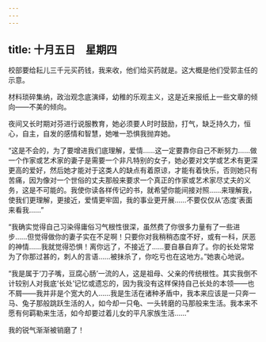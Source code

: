 ```yaml
---
---
---
```

title: 十月五日　星期四
---




校部要给耘儿三千元买药钱，我来收，他们给买药就是。这大概是他们受郭主任的示意。

材料琐碎集纳，政治观念底演绎，幼稚的乐观主义，这是近来报纸上一些文章的倾向——不美的倾向。

夜间又长时期对芬进行说服教育，她必须要人时时鼓励，打气，缺乏持久力，恒心，自主，自发的感情和智慧，她唯一恐惧我抛弃她。

“这是不会的，为了要增进我们底理解，爱情……这一定要靠你自己不断努力……做一个作家或艺术家的妻子是需要一个非凡特别的女子，她必要对文学或艺术有更深更高的爱好，然后她才能对于这类人的缺点有着原谅，才能有着快乐，否则她只有苦痛，因为像对一个世俗的丈夫那般来要求一个真正的作家或艺术家尽丈夫的义务，这是不可能的。我使你读各样传记的书，就希望你能间接对照……来理解我，使我们更理解，更接近，爱情更牢固，我的事业更开展……不要仅仅从‘态度’表面来看我……”

“我确实觉得自己习染得庸俗习气根性很深，虽然费了你很多力量有了一些进步……但觉得做你的妻子实在不足啊！只要你对我稍稍态度不好，或有一科，厌恶的神情……我就觉得恐惧！离你远了，不接近了……要自暴自弃了。你的长处常常为了你那过甚的，刺人的言语……被抹杀了，你吃亏也在这地方。”她衷心地说。

“我是属于‘刀子嘴，豆腐心肠’一流的人，这是祖母、父亲的传统根性。其实我倒不计较别人对我底‘长处’记忆或遗忘的，因为我没有这样保持自己长处的本领——也不屑——我并非是个宽大的人……我是生活在诸种矛盾中，我本来应该是一只奔一马、兔子那般跳跃生活的人，如今却一只龟、一头转磨的马那般来生活。我本来不愿有何羁勒来生活，如今却要过着儿女的平凡家族生活……”

我的锐气渐渐被销磨了！